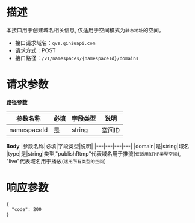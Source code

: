 # **描述**
本接口用于创建域名相关信息, 仅适用于空间模式为`静态地址`的空间。

* 接口请求域名：`qvs.qiniuapi.com`
* 请求方式：POST
* 接口路径：`/v1/namespaces/{namespaceId}/domains`

# **请求参数**
**路径参数**

|参数名称|必填|字段类型|说明|
|---|---|---|---|
|namespaceId|是|string|空间ID

**Body**
|参数名称|必填|字段类型|说明|
|---|---|---|---|
|domain|是|string|域名
|type|是|string|类型,"publishRtmp"代表域名用于推流(`仅适用RTMP类型空间`), "live"代表域名用于播放(`适用所有类型的空间`)	

# **响应参数**

```
{
  "code": 200
}
```